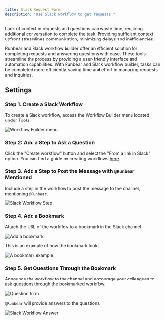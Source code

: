 ```yaml
---
title: Slack Request Form
description: "Use Slack workflow to get requests."
---
```


Lack of context in requests and questions can waste time, requiring additional conversation to complete the task. Providing sufficient context upfront streamlines communication, minimizing delays and inefficiencies.

Runbear and Slack workflow builder offer an efficient solution for completing requests and answering questions with ease. These tools streamline the process by providing a user-friendly interface and automation capabilities. With Runbear and Slack workflow builder, tasks can be completed more efficiently, saving time and effort in managing requests and inquiries.

## Settings

### Step 1. Create a Slack Workflow

To create a Slack workflow, access the Workflow Builder menu located under Tools.

![Workflow Builder menu](/images/screenshot-slack-workflow-menu.png)

### Step 2: Add a Step to Ask a Question

Click the "Create workflow" button and select the "From a link in Slack" option. You can find a guide on creating workflows [here](https://slack.com/help/articles/360035692513-Guide-to-Slack-Workflow-Builder).

### Step 3. Add a Step to Post the Message with `@Runbear` Mentioned

Include a step in the workflow to post the message to the channel, mentioning `@Runbear`.

![Slack Workflow Step](/images/screenshot-slack-workflow-step.png)

### Step 4. Add a Bookmark

Attach the URL of the workflow to a bookmark in the Slack channel.

![Add a bookmark](/images/screenshot-add-a-bookmark.png)

This is an example of how the bookmark looks.

![A bookmark example](/images/screenshot-slack-bookmark.png)

### Step 5. Get Questions Through the Bookmark

Announce the workflow to the channel and encourage your colleagues to ask questions through the bookmarked workflow.

![Question form](/images/screenshot-workflow-form.png)

`@Runbear` will provide answers to the questions.

![Slack Workflow Answer](/images/screenshot-workflow-answer.png)

